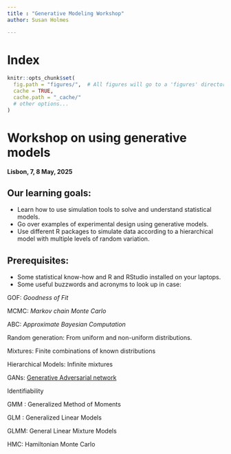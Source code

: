```yaml
---
title : "Generative Modeling Workshop"
author: Susan Holmes

---
```




# Index


```r
knitr::opts_chunk$set(
  fig.path = "figures/",  # All figures will go to a 'figures' directory
  cache = TRUE,
  cache.path = "_cache/"
  # other options...
)
```

# Workshop on using generative models

 **Lisbon, 7, 8 May, 2025**


## Our learning goals:

 - Learn how to use simulation tools to solve and understand statistical models.
 - Go over examples of experimental design using generative models.  
 - Use different R packages to simulate data according to a hierarchical model with
 multiple levels of random variation.

## Prerequisites:

- Some statistical know-how and R and RStudio installed on your laptops.
- Some useful buzzwords and acronyms to look up in case: 

 GOF: *Goodness of Fit*
 
 MCMC: *Markov chain Monte Carlo*
 
 ABC: *Approximate Bayesian Computation*
 
 Random generation: From uniform and non-uniform distributions.
 
 Mixtures: Finite combinations of known distributions
 
 Hierarchical Models: Infinite mixtures
 
 GANs: [Generative Adversarial network](https://en.wikipedia.org/wiki/Generative_adversarial_network)
 
 Identifiability
 
 GMM : Generalized Method of Moments
 
 GLM : Generalized Linear Models
 
 GLMM: General Linear Mixture Models
 
 HMC: Hamiltonian Monte Carlo
 
 
 


